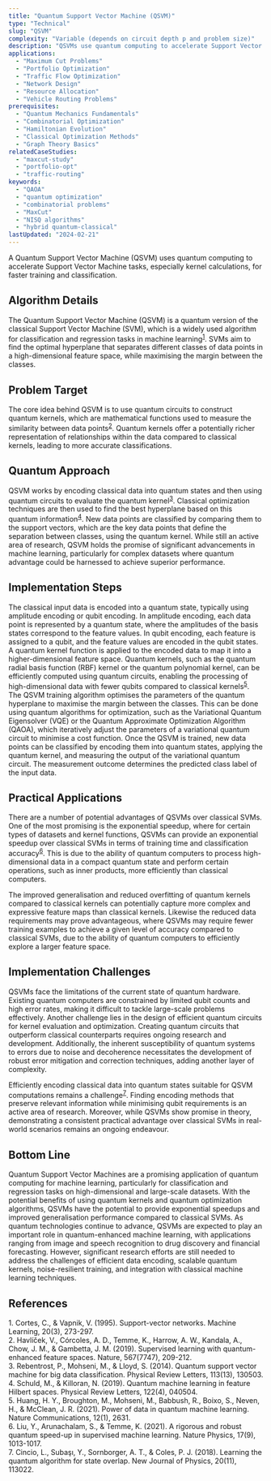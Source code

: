```yaml
---
title: "Quantum Support Vector Machine (QSVM)"
type: "Technical"
slug: "QSVM"
complexity: "Variable (depends on circuit depth p and problem size)"
description: "QSVMs use quantum computing to accelerate Support Vector Machine tasks, especially kernel calculations, for faster training and classification."
applications:
  - "Maximum Cut Problems"
  - "Portfolio Optimization"
  - "Traffic Flow Optimization"
  - "Network Design"
  - "Resource Allocation"
  - "Vehicle Routing Problems"
prerequisites:
  - "Quantum Mechanics Fundamentals"
  - "Combinatorial Optimization"
  - "Hamiltonian Evolution"
  - "Classical Optimization Methods"
  - "Graph Theory Basics"
relatedCaseStudies:
  - "maxcut-study"
  - "portfolio-opt"
  - "traffic-routing"
keywords:
  - "QAOA"
  - "quantum optimization"
  - "combinatorial problems"
  - "MaxCut"
  - "NISQ algorithms"
  - "hybrid quantum-classical"
lastUpdated: "2024-02-21"
---
```


A Quantum Support Vector Machine (QSVM) uses quantum computing to accelerate Support Vector Machine tasks, especially kernel calculations, for faster training and classification.

## Algorithm Details

The Quantum Support Vector Machine (QSVM) is a quantum version of the classical Support Vector Machine (SVM), which is a widely used algorithm for classification and regression tasks in machine learning<sup><a href="#ref-=1">1</a></sup>. SVMs aim to find the optimal hyperplane that separates different classes of data points in a high-dimensional feature space, while maximising the margin between the classes.

## Problem Target

The core idea behind QSVM is to use quantum circuits to construct quantum kernels, which are mathematical functions used to measure the similarity between data points<sup><a href="#ref-2">2</a></sup>. Quantum kernels offer a potentially richer representation of relationships within the data compared to classical kernels, leading to more accurate classifications.

## Quantum Approach

QSVM works by encoding classical data into quantum states and then using quantum circuits to evaluate the quantum kernel<sup><a href="#ref-3">3</a></sup>. Classical optimization techniques are then used to find the best hyperplane based on this quantum information<sup><a href="#ref-4">4</a></sup>. New data points are classified by comparing them to the support vectors, which are the key data points that define the separation between classes, using the quantum kernel.
While still an active area of research, QSVM holds the promise of significant advancements in machine learning, particularly for complex datasets where quantum advantage could be harnessed to achieve superior performance.


## Implementation Steps

<Steps>
  <Step title="Data encoding">
    The classical input data is encoded into a quantum state, typically using amplitude encoding or qubit encoding. In amplitude encoding, each data point is represented by a quantum state, where the amplitudes of the basis states correspond to the feature values. In qubit encoding, each feature is assigned to a qubit, and the feature values are encoded in the qubit states.
  </Step>
  <Step title="Kernel mapping">
    A quantum kernel function is applied to the encoded data to map it into a higher-dimensional feature space. Quantum kernels, such as the quantum radial basis function (RBF) kernel or the quantum polynomial kernel, can be efficiently computed using quantum circuits, enabling the processing of high-dimensional data with fewer qubits compared to classical kernels<sup><a href="#ref-5">5</a></sup>.
  </Step>
  <Step title="Training">
    The QSVM training algorithm optimises the parameters of the quantum hyperplane to maximise the margin between the classes. This can be done using quantum algorithms for optimization, such as the Variational Quantum Eigensolver (VQE) or the Quantum Approximate Optimization Algorithm (QAOA), which iteratively adjust the parameters of a variational quantum circuit to minimise a cost function.
  </Step>
  <Step title="Classification">
    Once the QSVM is trained, new data points can be classified by encoding them into quantum states, applying the quantum kernel, and measuring the output of the variational quantum circuit. The measurement outcome determines the predicted class label of the input data.
  </Step>
</Steps>

## Practical Applications

There are a number of potential advantages of QSVMs over classical SVMs. One of the most promising is the exponential speedup, where for certain types of datasets and kernel functions, QSVMs can provide an exponential speedup over classical SVMs in terms of training time and classification accuracy<sup><a href="#ref-6">6</a></sup>. This is due to the ability of quantum computers to process high-dimensional data in a compact quantum state and perform certain operations, such as inner products, more efficiently than classical computers.

The improved generalisation and reduced overfitting of quantum kernels compared to classical kernels can potentially capture more complex and expressive feature maps than classical kernels. Likewise the reduced data requirements may prove advantageous, where QSVMs may require fewer training examples to achieve a given level of accuracy compared to classical SVMs, due to the ability of quantum computers to efficiently explore a larger feature space.

## Implementation Challenges

QSVMs face the limitations of the current state of quantum hardware. Existing quantum computers are constrained by limited qubit counts and high error rates, making it difficult to tackle large-scale problems effectively.
Another challenge lies in the design of efficient quantum circuits for kernel evaluation and optimization. Creating quantum circuits that outperform classical counterparts requires ongoing research and development. Additionally, the inherent susceptibility of quantum systems to errors due to noise and decoherence necessitates the development of robust error mitigation and correction techniques, adding another layer of complexity.

Efficiently encoding classical data into quantum states suitable for QSVM computations remains a challenge<sup><a href="#ref-7">7</a></sup>. Finding encoding methods that preserve relevant information while minimising qubit requirements is an active area of research. Moreover, while QSVMs show promise in theory, demonstrating a consistent practical advantage over classical SVMs in real-world scenarios remains an ongoing endeavour.

## Bottom Line

Quantum Support Vector Machines are a promising application of quantum computing for machine learning, particularly for classification and regression tasks on high-dimensional and large-scale datasets. With the potential benefits of using quantum kernels and quantum optimization algorithms, QSVMs have the potential to provide exponential speedups and improved generalisation performance compared to classical SVMs. As quantum technologies continue to advance, QSVMs are expected to play an important role in quantum-enhanced machine learning, with applications ranging from image and speech recognition to drug discovery and financial forecasting. However, significant research efforts are still needed to address the challenges of efficient data encoding, scalable quantum kernels, noise-resilient training, and integration with classical machine learning techniques.

## References

<div className="references-section">
  <div id="ref-1" className="reference-item">
      1. Cortes, C., & Vapnik, V. (1995). Support-vector networks. Machine Learning, 20(3), 273-297.
  </div>
  <div id="ref-2" className="reference-item">
      2. Havlíček, V., Córcoles, A. D., Temme, K., Harrow, A. W., Kandala, A., Chow, J. M., & Gambetta, J. M. (2019). Supervised learning with quantum-enhanced feature spaces. Nature, 567(7747), 209-212.
  </div>
  <div id="ref-3" className="reference-item">
      3. Rebentrost, P., Mohseni, M., & Lloyd, S. (2014). Quantum support vector machine for big data classification. Physical Review Letters, 113(13), 130503.
  </div>
  <div id="ref-4" className="reference-item">
      4. Schuld, M., & Killoran, N. (2019). Quantum machine learning in feature Hilbert spaces. Physical Review Letters, 122(4), 040504.
  </div>
  <div id="ref-5" className="reference-item">
      5. Huang, H. Y., Broughton, M., Mohseni, M., Babbush, R., Boixo, S., Neven, H., & McClean, J. R. (2021). Power of data in quantum machine learning. Nature Communications, 12(1), 2631.
  </div>
  <div id="ref-6" className="reference-item">
      6. Liu, Y., Arunachalam, S., & Temme, K. (2021). A rigorous and robust quantum speed-up in supervised machine learning. Nature Physics, 17(9), 1013-1017.
  </div>
  <div id="ref-7" className="reference-item">
      7. Cincio, L., Subaşı, Y., Sornborger, A. T., & Coles, P. J. (2018). Learning the quantum algorithm for state overlap. New Journal of Physics, 20(11), 113022.
   </div>
</div>